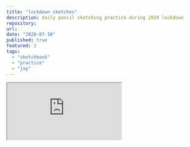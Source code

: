 ```yaml
---
title: "lockdown sketches"
description: daily pencil sketching practice during 2020 lockdown
repository:
url:
date: "2020-07-10"
published: true
featured: 2
tags:
  - "sketchbook"
  - "practice"
  - "jxp"
---
```


<div
  className="padlet-embed"
  style={{
    boxSizing: "border-box",
    overflow: "hidden",
    position: "absolute",
    right: 0,
    left: 0,
    bottom: -80,
    top: 80,
    width: "100%",
    background: "#FFF"
  }}
>
  <p style={{ padding: 0, margin: 0 }}>
    <iframe
      src="https://padlet.com/embed/jsbthae2z1nm2kp5"
      style={{
        width: "100%",
        height: "100vh",
        display: "block",
        padding: 0,
        margin: 0
      }}
    />
  </p>
  <div
    style={{
      display: "flex",
      alignItems: "center",
      justifyContent: "end",
      margin: 0,
      height: 28
    }}
  >
    <a
      href="https://padlet.com?ref=embed"
      style={{
        display: "block",
        flexGrow: 0,
        margin: 0,
        border: "none",
        padding: 0,
        textDecoration: "none"
      }}
      target="_blank"
    >

    </a>
  </div>
</div>
